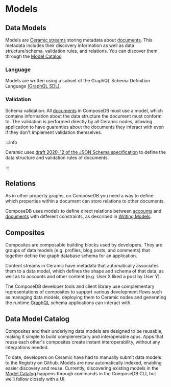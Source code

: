 # Models
## Data Models

Models are [Ceramic streams](https://developers.ceramic.network/learn/advanced/overview/#streams) storing metadata about [documents](./graph-structure.mdx#documents). This metadata includes their discovery information as well as data structure/schema, validation rules, and relations. You can discover them through the [Model Catalog](./guides/data-modeling/model-catalog)

### Language

Models are written using a subset of the GraphQL Schema Definition Language [(GraphQL SDL)](./api/sdl/scalars).

### Validation

Schema validation: All [documents](./graph-structure#documents) in ComposeDB must use a model, which contains information about the data structure the document must conform to. The validation is performed directly by all Ceramic nodes, allowing application to have guaranties about the documents they interact with even if they don't implement validation themselves.

:::info

Ceramic uses [draft 2020-12 of the JSON Schema specification](https://json-schema.org/specification-links.html#2020-12) to define the data structure and validation rules of documents.

:::

## Relations

As in other property graphs, on ComposeDB you need a way to define which properties within a document can store relations to other documents.

ComposeDB uses models to define direct relations between [accounts](./graph-structure#accounts) and [documents](./graph-structure#documents) with different constraints, as described in [Writing Models](./guides/data-modeling/relations).

## Composites

Composites are composable building blocks used by developers. They are groups of data models (e.g. profiles, blog posts, and comments) that together define the graph database schema for an application. 

Content streams in Ceramic have metadata that automatically associates them to a data model, which defines the shape and schema of that data, as well as to accounts and other content (e.g. User X liked a post by User Y). 

The ComposeDB developer tools and client library use complementary representations of composites to support various development flows such as managing data models, deploying them to Ceramic nodes and generating the runtime [GraphQL](https://graphql.org/) schema applications can interact with.

## Data Model Catalog

Composites and their underlying data models are designed to be reusable, making it simple to build complementary and interoperable apps. Apps that reuse each other's composites create instant interoperability, without any integrations needed. 

To date, developers on Ceramic have had to manually submit data models to the Registry on Github. Models are now automatically indexed, enabling easier discovery and reuse. Currently, discovering existing models in the [Model Catalog](./guides/data-modeling/model-catalog) happens through commands in the ComposeDB CLI, but we’ll follow closely with a UI.
